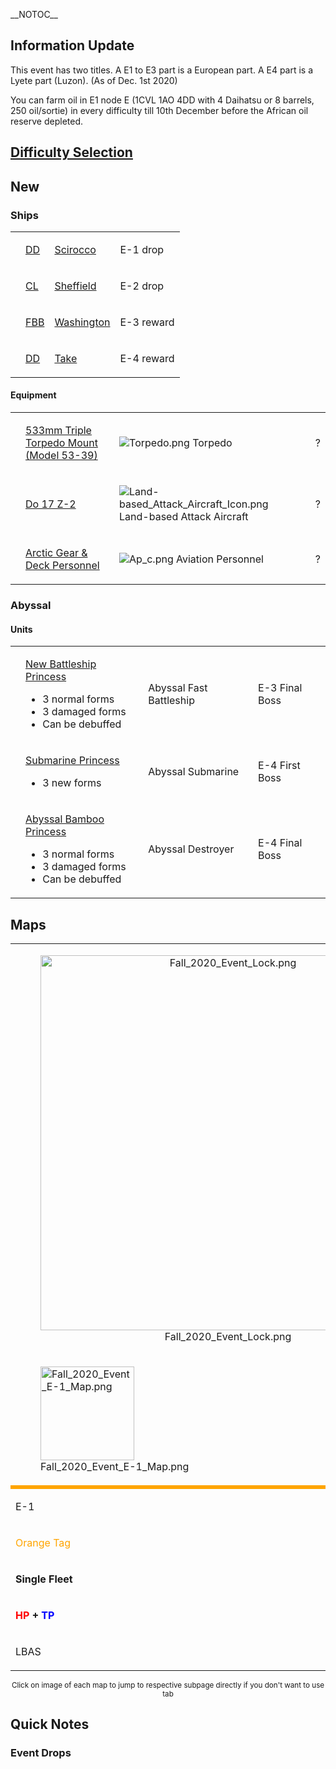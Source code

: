 __NOTOC__
{{Event/Infobox
|english = Escort Them! Transport Operations by a Convoy: Europe Chapter<br>Escort Them! Transport Operations by a Convoy: Fleet Convoy MATA-30 and Operation Ta-gō Chapter 
|japanese = 護衛せよ！船団輸送作戦【欧州編】<br> 護衛せよ！船団輸送作戦【春風船団/多号作戦】
|romaji = Goē seyo! Sendan yusō sakusen【Ōshū hen】 <br> Goē seyo! Sendan yusō sakusen【Harukaze Sendan/Ta-gō Sakusen】
|start = November 27th 2020
|end = January 13th 2021
|scale = Medium Scale
|new = 4 ships, 3 equipment, 1 abyssals
|maps = 4 Maps (3 Main + 1 EO)
|duration = 6.5 weeks
}}

==Information Update==
This event has two titles. A E1 to E3 part is a European part. A E4 part is a Lyete part (Luzon). 
(As of Dec. 1st 2020)

You can farm oil in E1 node E (1CVL 1AO 4DD with 4 Daihatsu or 8 barrels, 250 oil/sortie) in every difficulty till 10th December before the African oil reserve depleted.
{{Section|no_clear=true}}
{{SectionEnd}}

==[[Events#Difficulty Selection|Difficulty Selection]]==
{{Section|no_clear=true}}
{{:Partials/Difficulty Selection}}
{{SectionEnd}}
==New==
{{Section|no_clear=true}}
===Ships===
{| class="wikitable"
|{{ShipBattleCardKai|Scirocco}}
|[[DD]]
|[[Scirocco]]
|E-1 drop
|-
|{{ShipBattleCardKai|Sheffield}}
|[[CL]]
|[[Sheffield]]
|E-2 drop
|-
|{{ShipBattleCardKai|Washington}}
|[[FBB]]
|[[Washington]]
|E-3 reward
|-
|{{ShipBattleCardKai|Take}}
|[[DD]]
|[[Take]]
|E-4 reward
|}
====Equipment====
{| class="wikitable"
|{{EquipmentCardKai|533mm Triple Torpedo Mount (Model 53-39)|size=60px}}
|[[533mm Triple Torpedo Mount (Model 53-39)]]
|[[File:Torpedo.png]] Torpedo
|?
|-
|{{EquipmentCardKai|Do 17 Z-2|size=60px}}
|[[Do 17 Z-2]]
|[[File:Land-based_Attack_Aircraft_Icon.png]] Land-based Attack Aircraft
|?
|-
|{{EquipmentCardKai|Arctic Gear & Deck Personnel|size=60px}}
|[[Arctic Gear & Deck Personnel]]
|[[File:Ap_c.png]] Aviation Personnel
|?
|}
===Abyssal===
====Units====
{| class="wikitable"
|{{ShipBattleCardKai|New Battleship Princess}}<br>{{ShipBattleCardKai|New Battleship Princess/Damaged}}
|[[New Battleship Princess]]
* 3 normal forms
* 3 damaged forms
* Can be debuffed
|Abyssal Fast Battleship
|E-3 Final Boss
|-
|{{ShipBattleCardKai|Submarine Princess/Kai B Flagship}}
|[[Submarine Princess]]
* 3 new forms
|Abyssal Submarine
|E-4 First Boss
|-
|{{ShipBattleCardKai|Abyssal Bamboo Princess}}<br>{{ShipBattleCardKai|Abyssal Bamboo Princess/Damaged}}<br>{{ShipBattleCardKai|Abyssal Bamboo Princess|damaged=true}}
|[[Abyssal Bamboo Princess]]
* 3 normal forms
* 3 damaged forms
* Can be debuffed
|Abyssal Destroyer
|E-4 Final Boss
|}
<!--
====Equipment====
{| class="wikitable"
|[[File:<image>.png|60px]]
|[[<name>]]
|{{<icon>}} <type>
|<equipment of>
|}
-->
{{SectionEnd}}
==Maps==
{{Section|no_clear=true}}
{| align="center"
|colspan="4" style="text-align:center" width="600px"|[[File:Fall 2020 Event Lock.png|600px]]
|-
|width="150px"|[[File:Fall 2020 Event E-1 Map.png|150px|link=Fall 2020 Event/E-1]]
|width="150px"|[[File:Fall 2020 Event E-2 Map.png|150px|link=Fall 2020 Event/E-2]]
|width="150px"|[[File:Fall 2020 Event E-3 Map.png|150px|link=Fall 2020 Event/E-3]]
|width="150px"|[[File:Fall 2020 Event E-4 Map.png|150px|link=Fall 2020 Event/E-4]]
|- style="height:20px;"
|style="background:orange;"|
|style="background:blue;"|
|style="background:yellow;"|
|style="background:white;"|
|- style="font-weight:bold; text-align:center; font-size:16px; height:20px; line-height:18px;"
|E-1
|E-2
|E-3
|E-4
|- style="text-align:center; font-size:12px; font-weight:bold; height:20px; line-height:14px;"
|style="color:orange;"|Orange Tag
|style="color:blue;"|Blue Tag
|style="color:yellow;"|Yellow Tag
|?
|- style="text-align:center; font-size:12px; font-weight:bold; height:20px; line-height:14px;"
|'''Single Fleet'''
|'''Single Fleet'''<br>'''Combined Fleet'''
|?
|?
|- style="text-align:center; font-size:12px; height:20px; line-height:14px;"
|'''<span style="color:red">HP</span> + <span style="color:blue">TP</span>'''
|'''<span style="color:blue">TP</span> + <span style="color:red">HP</span> Gauge'''
|'''<span style="color:blue">TP</span>+ <span style="color:blue">TP</span> + <span style="color:red">HP</span> Gauge'''
|?
|- style="text-align:center; font-size:12px; height:20px; line-height:14px;"
|LBAS
|
|LBAS
|?
|}

<center><small>Click on image of each map to jump to respective subpage directly if you don't want to use tab</small></center>
{{SectionEnd}}

==Quick Notes==
{{Section|no_clear=true}}
===Event Drops===
{{:Template:Event_Drop}}
{{SectionEnd}}
<!--
==References==
{{Section|no_clear=true}}
<references />
{{SectionEnd}}
-->